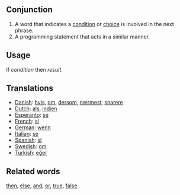 ==Conjunction==

#A word that indicates a [[condition]] or [[choice]] is involved in the next phrase.
#A programming statement that acts in a similar manner.

==Usage==
If ''condition'' then ''result''.

==Translations==
*[[Danish]]: [[hvis]], [[om]], [[dersom]], [[nærmest]], [[snarere]]
*[[Dutch]]: [[als]], [[indien]]
*[[Esperanto]]: [[se]]
*[[French]]: [[si]]
*[[German]]: [[wenn]]
*[[Italian]]: [[se]]
*[[Spanish]]: [[si]]
*[[Swedish]]: [[om]]
*[[Turkish]]: [[eğer]]

==Related words==
[[then]], [[else]], [[and]], [[or]], [[true]], [[false]]